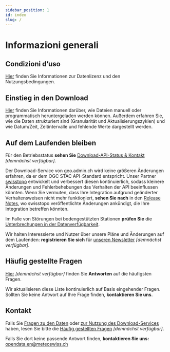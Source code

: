 ```yaml
---
sidebar_position: 1
id: index
slug: /
---
```


# Informazioni generali

## Condizioni d’uso
[Hier](/general/terms-of-use) finden Sie Informationen zur Datenlizenz und den Nutzungsbedingungen.

## Einstieg in den Download
[Hier](/general/download) finden Sie Informationen darüber, wie Dateien manuell oder programmatisch heruntergeladen werden können. Außerdem erfahren Sie, wie die Daten strukturiert sind (Granularität und Aktualisierungszyklen) und wie Datum/Zeit, Zeitintervalle und fehlende Werte dargestellt werden.

## Auf dem Laufenden bleiben
Für den Betriebsstatus **sehen Sie** [Download-API-Status & Kontakt](/general/status) *[demnächst verfügbar]*.

Der Download-Service von geo.admin.ch wird keine größeren Änderungen erfahren, da er dem OGC STAC API-Standard entspricht. Unser Partner [swisstopo](https://www.swisstopo.admin.ch/de) entwickelt und verbessert diesen kontinuierlich, sodass kleinere Änderungen und Fehlerbehebungen das Verhalten der API beeinflussen könnten. Wenn Sie vermuten, dass Ihre Integration aufgrund geänderter Verhaltensweisen nicht mehr funktioniert, **sehen Sie nach** in den [Release Notes](https://api3.geo.admin.ch/releasenotes/index.html), wo swisstopo veröffentlichte Änderungen ankündigt, die Ihre Integration betreffen könnten.

Im Falle von Störungen bei bodengestützten Stationen **prüfen Sie** die [Unterbrechungen in der Datenverfügbarkeit](https://www.meteoswiss.admin.ch/services-and-publications/applications/data-availability.html).

Wir halten Interessierte und Nutzer über unsere Pläne und Änderungen auf dem Laufenden: **registrieren Sie sich** für [unseren Newsletter](#) *[demnächst verfügbar]*.

## Häufig gestellte Fragen
[Hier](/general/faq) *[demnächst verfügbar]* finden Sie **Antworten** auf die häufigsten Fragen.

Wir aktualisieren diese Liste kontinuierlich auf Basis eingehender Fragen. Sollten Sie keine Antwort auf Ihre Frage finden, **kontaktieren Sie uns**.

## Kontakt
Falls Sie [Fragen zu den Daten](/a-data-groundbased) oder [zur Nutzung des Download-Services](/general/download) haben, lesen Sie bitte die [Häufig gestellten Fragen](/general/faq) *[demnächst verfügbar]*.

Falls Sie dort keine passende Antwort finden, **kontaktieren Sie uns:** [opendata.en@meteoswiss.ch](mailto:opendata.en@meteoswiss.ch)
